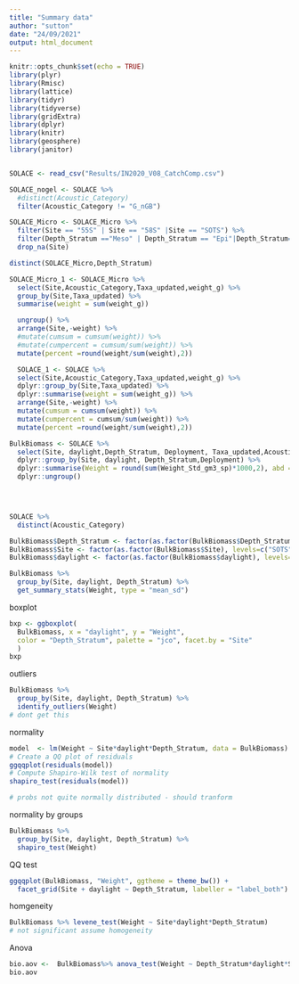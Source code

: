 ```yaml
---
title: "Summary data"
author: "sutton"
date: "24/09/2021"
output: html_document
---
```


```r
knitr::opts_chunk$set(echo = TRUE)
library(plyr)
library(Rmisc)
library(lattice)
library(tidyr)
library(tidyverse)
library(gridExtra)
library(dplyr)
library(knitr)
library(geosphere)
library(janitor)


SOLACE <- read_csv("Results/IN2020_V08_CatchComp.csv")

SOLACE_nogel <- SOLACE %>% 
  #distinct(Acoustic_Category)
  filter(Acoustic_Category != "G_nGB")
```


```r

SOLACE_Micro <- SOLACE_Micro %>% 
  filter(Site == "55S" | Site == "58S" |Site == "SOTS") %>% 
  filter(Depth_Stratum =="Meso" | Depth_Stratum == "Epi"|Depth_Stratum=="Lmeso") %>% 
  drop_na(Site)

distinct(SOLACE_Micro,Depth_Stratum)

SOLACE_Micro_1 <- SOLACE_Micro %>% 
  select(Site,Acoustic_Category,Taxa_updated,weight_g) %>% 
  group_by(Site,Taxa_updated) %>% 
  summarise(weight = sum(weight_g))

  ungroup() %>% 
  arrange(Site,-weight) %>% 
  #mutate(cumsum = cumsum(weight)) %>% 
  #mutate(cumpercent = cumsum/sum(weight)) %>% 
  mutate(percent =round(weight/sum(weight),2)) 
```

```r
  
  SOLACE_1 <- SOLACE %>% 
  select(Site,Acoustic_Category,Taxa_updated,weight_g) %>% 
  dplyr::group_by(Site,Taxa_updated) %>% 
  dplyr::summarise(weight = sum(weight_g)) %>% 
  arrange(Site,-weight) %>% 
  mutate(cumsum = cumsum(weight)) %>% 
  mutate(cumpercent = cumsum/sum(weight)) %>% 
  mutate(percent =round(weight/sum(weight),2)) 
```

```r
BulkBiomass <- SOLACE %>% 
  select(Site, daylight,Depth_Stratum, Deployment, Taxa_updated,Acoustic_Category, Abd_Std_nosm3_sp,Weight_Std_gm3_sp) %>%
  dplyr::group_by(Site, daylight, Depth_Stratum,Deployment) %>% 
  dplyr::summarise(Weight = round(sum(Weight_Std_gm3_sp)*1000,2), abd = round(sum(Abd_Std_nosm3_sp)*1000,2)) %>% 
  dplyr::ungroup()



  
SOLACE %>% 
  distinct(Acoustic_Category)
```
```r
BulkBiomass$Depth_Stratum <- factor(as.factor(BulkBiomass$Depth_Stratum), levels=c("Lmeso","Meso","Epi"))
BulkBiomass$Site <- factor(as.factor(BulkBiomass$Site), levels=c("SOTS","55S","58S"))
BulkBiomass$daylight <- factor(as.factor(BulkBiomass$daylight), levels=c("Day","Night"))

BulkBiomass %>% 
  group_by(Site, daylight, Depth_Stratum) %>% 
  get_summary_stats(Weight, type = "mean_sd")
```
boxplot
```r
bxp <- ggboxplot(
  BulkBiomass, x = "daylight", y = "Weight", 
  color = "Depth_Stratum", palette = "jco", facet.by = "Site"
  )
bxp
```


outliers
```r
BulkBiomass %>%
  group_by(Site, daylight, Depth_Stratum) %>%
  identify_outliers(Weight)
# dont get this
```


normality
```r
model  <- lm(Weight ~ Site*daylight*Depth_Stratum, data = BulkBiomass)
# Create a QQ plot of residuals
ggqqplot(residuals(model))
# Compute Shapiro-Wilk test of normality
shapiro_test(residuals(model))

# probs not quite normally distributed - should tranform
```
normality by groups
```r
BulkBiomass %>%
  group_by(Site, daylight, Depth_Stratum) %>%
  shapiro_test(Weight)
```



QQ test
```r
ggqqplot(BulkBiomass, "Weight", ggtheme = theme_bw()) +
  facet_grid(Site + daylight ~ Depth_Stratum, labeller = "label_both")
```

homgeneity
```r
BulkBiomass %>% levene_test(Weight ~ Site*daylight*Depth_Stratum)
# not significant assume homogeneity
```

Anova
```r
bio.aov <-  BulkBiomass%>% anova_test(Weight ~ Depth_Stratum*daylight*Site)
bio.aov
```
